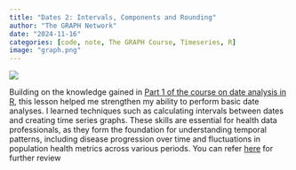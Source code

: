 ```yaml
---
title: "Dates 2: Intervals, Components and Rounding"
author: "The GRAPH Network"
date: "2024-11-16"
categories: [code, note, The GRAPH Course, Timeseries, R]
image: "graph.png"
---
```


![](graph.png)

Building on the knowledge gained in [Part 1 of the course on date analysis in R](https://lawaloa.github.io/date_1/){target="_blank"}, this lesson helped me strengthen my ability to perform basic date analyses. I learned techniques such as calculating intervals between dates and creating time series graphs. These skills are essential for health data professionals, as they form the foundation for understanding temporal patterns, including disease progression over time and fluctuations in population health metrics across various periods. You can refer [here](https://lawaloa.github.io/date_2/){target="_blank"} for further review


